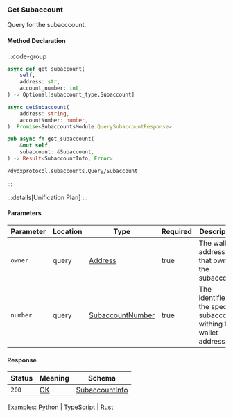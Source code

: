 ### Get Subaccount

Query for the subacccount.

#### Method Declaration

:::code-group

```python [Python]
async def get_subaccount(
    self,
    address: str,
    account_number: int,
) -> Optional[subaccount_type.Subaccount]
```

```typescript [TypeScript]
async getSubaccount(
    address: string,
    accountNumber: number,
): Promise<SubaccountsModule.QuerySubaccountResponse>
```

```rust [Rust]
pub async fn get_subaccount(
    &mut self,
    subaccount: &Subaccount,
) -> Result<SubaccountInfo, Error>
```

```url [API]
/dydxprotocol.subaccounts.Query/Subaccount
```

:::

:::details[Unification Plan]
:::

#### Parameters

| Parameter           | Location | Type               | Required  | Description                                                             |
| ------------------- | -------- | ------------------ | --------- | ----------------------------------------------------------------------- |
| `owner`             | query    | [Address]          | true      | The wallet address that owns the subaccount.                            |
| `number`            | query    | [SubaccountNumber] | true      | The identifier for the specific subaccount withing the wallet address.  |

#### Response

| Status | Meaning | Schema           |
| ------ | ------- | ---------------- |
| `200`  | [OK]    | [SubaccountInfo] |

Examples: [Python] | [TypeScript] | [Rust]

[Python]: https://github.com/dydxprotocol/v4-clients/blob/3e8c7e1b960291b7ef273962d374d9934a5c4d33/v4-client-py-v2/examples/validator_get_example.py#L68
[TypeScript]: https://github.com/dydxprotocol/v4-clients/blob/3e8c7e1b960291b7ef273962d374d9934a5c4d33/v4-client-js/examples/validator_get_example.ts#L33
[Rust]: https://github.com/dydxprotocol/v4-clients/blob/3e8c7e1b960291b7ef273962d374d9934a5c4d33/v4-client-rs/client/examples/validator_get.rs#L65

[Address]: /types/address
[OK]: /types/ok
[SubaccountNumber]: /types/subaccount_number
[SubaccountInfo]: /types/subacccount_info
